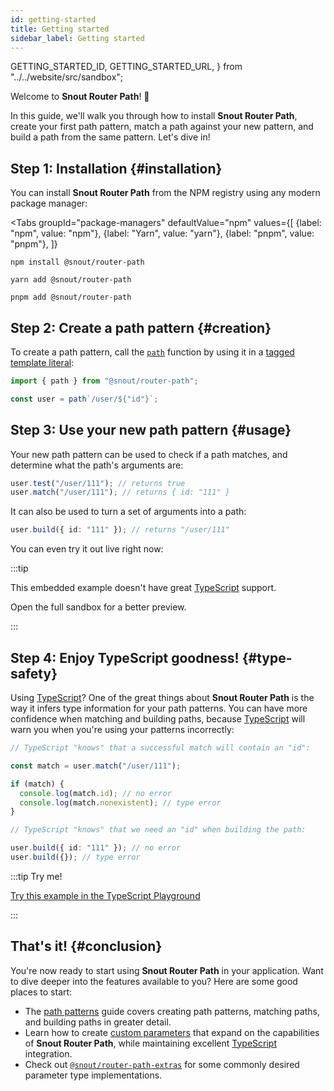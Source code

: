 ```yaml
---
id: getting-started
title: Getting started
sidebar_label: Getting started
---
```


  GETTING_STARTED_ID,
  GETTING_STARTED_URL,
} from "../../website/src/sandbox";

Welcome to **Snout Router Path**! 🐽

In this guide, we'll walk you through how to install **Snout Router Path**,
create your first path pattern, match a path against your new pattern, and build
a path from the same pattern. Let's dive in!

## Step 1: Installation {#installation}

You can install **Snout Router Path** from the NPM registry using any modern
package manager:

<Tabs
  groupId="package-managers"
  defaultValue="npm"
  values={[
    {label: "npm", value: "npm"},
    {label: "Yarn", value: "yarn"},
    {label: "pnpm", value: "pnpm"},
  ]}
>
<TabItem value="npm">

    npm install @snout/router-path

</TabItem>
<TabItem value="yarn">

    yarn add @snout/router-path

</TabItem>
<TabItem value="pnpm">

    pnpm add @snout/router-path

</TabItem>
</Tabs>

## Step 2: Create a path pattern {#creation}

To create a path pattern, call the [`path`] function by using it in a
[tagged template literal]:

[`path`]: ../api/path.mdx
[tagged template literal]: https://developer.mozilla.org/docs/Web/JavaScript/Reference/Template_literals#tagged_templates

```ts no-transpile
import { path } from "@snout/router-path";

const user = path`/user/${"id"}`;
```

## Step 3: Use your new path pattern {#usage}

Your new path pattern can be used to check if a path matches, and determine what
the path's arguments are:

```ts no-transpile
user.test("/user/111"); // returns true
user.match("/user/111"); // returns { id: "111" }
```

It can also be used to turn a set of arguments into a path:

```ts no-transpile
user.build({ id: "111" }); // returns "/user/111"
```

You can even try it out live right now:

<Sandbox inline id={GETTING_STARTED_ID} height="300px" />

:::tip

This embedded example doesn't have great [TypeScript] support.

<Link to={GETTING_STARTED_URL}>Open the full sandbox</Link> for a better preview.

[typescript]: https://www.typescriptlang.org/

:::

## Step 4: Enjoy TypeScript goodness! {#type-safety}

Using [TypeScript]? One of the great things about **Snout Router Path** is the
way it infers type information for your path patterns. You can have more
confidence when matching and building paths, because [TypeScript] will warn you
when you're using your patterns incorrectly:

[typescript]: https://www.typescriptlang.org/

```ts no-transpile
// TypeScript "knows" that a successful match will contain an "id":

const match = user.match("/user/111");

if (match) {
  console.log(match.id); // no error
  console.log(match.nonexistent); // type error
}

// TypeScript "knows" that we need an "id" when building the path:

user.build({ id: "111" }); // no error
user.build({}); // type error
```

:::tip Try me!

[Try this example in the TypeScript Playground](https://www.typescriptlang.org/play?#code/JYWwDg9gTgLgBAbzmAhjAFnAvnAZlCEOAIgAEBnAOwgFcYB6AugUygFpUNiBuAKF4DGESuXg1yrOAF5kadAAN641vQAkCYsAAmxLPL6969OABUAnmGYBlAVGBh4xANbUA7uWJwMaOCjjkaAQFmcnJcGgAbOBA0AUxXYAiooUoYFGBKX0zNHQAufhTRaNjMGWUoADoYmDiACmIlCSh6AEY24gBKA2BcOFrquI7EXjg4QogI5gqIiABzfpKK7S64IzhqOFYCKBGx4XIJqZn5gfQK6kpmAA9gUWZUlbWYC2ZNqG3eLH4180sbOwcJBcEHcnm88Fcr0uzC0WRI2k8rnQ9zgACMaIktBlZl5kbIMPleOUKujMbUkNpciQ2i1PFhHsYNltoESmiSMREtOT6dxVsZnpY3tsgA)

:::

## That's it! {#conclusion}

You're now ready to start using **Snout Router Path** in your application. Want
to dive deeper into the features available to you? Here are some good places to
start:

- The [path patterns] guide covers creating path patterns, matching paths, and
  building paths in greater detail.
- Learn how to create [custom parameters] that expand on the capabilities of
  **Snout Router Path**, while maintaining excellent [TypeScript] integration.
- Check out [`@snout/router-path-extras`] for some commonly desired parameter
  type implementations.

[`@snout/router-path-extras`]: https://snout.dev/router-path-extras
[custom parameters]: custom-parameters.mdx
[path patterns]: path-patterns.mdx
[typescript]: https://www.typescriptlang.org/
